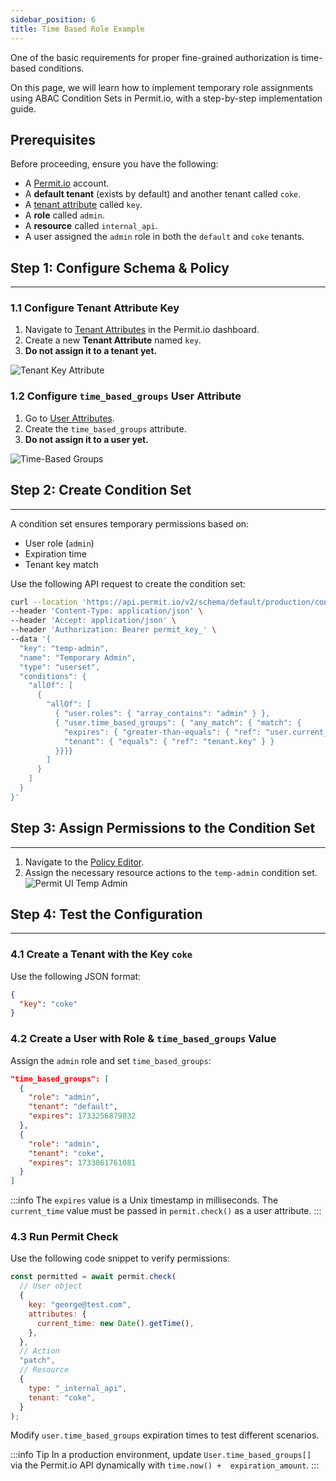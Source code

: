 ```yaml
---
sidebar_position: 6
title: Time Based Role Example
---
```


One of the basic requirements for proper fine-grained authorization is time-based conditions.

On this page, we will learn how to implement temporary role assignments using ABAC Condition Sets in Permit.io, with a
step-by-step implementation guide.

## Prerequisites

Before proceeding, ensure you have the following:

- A [Permit.io](https://permit.io) account.
- A **default tenant** (exists by default) and another tenant called `coke`.
- A [tenant attribute](https://api.permit.io/v2/redoc#tag/Tenants/operation/create_tenant) called `key`.
- A **role** called `admin`.
- A **resource** called `internal_api`.
- A user assigned the `admin` role in both the `default` and `coke` tenants.

## Step 1: Configure Schema & Policy

---

### 1.1 Configure Tenant Attribute Key

1. Navigate to [Tenant Attributes](https://app.permit.io/user-management/tenant-settings/tenant-attributes) in the Permit.io
   dashboard.
2. Create a new **Tenant Attribute** named `key`.
3. **Do not assign it to a tenant yet.**

![Tenant Key Attribute](/img/abac/tenant_key.png)

### 1.2 Configure `time_based_groups` User Attribute

1. Go to [User Attributes](https://app.permit.io/user-management/tenant-settings/user-attributes).
2. Create the `time_based_groups` attribute.
3. **Do not assign it to a user yet.**

![Time-Based Groups](/img/abac/time_based_groups.png)

## Step 2: Create Condition Set

---

A condition set ensures temporary permissions based on:

- User role (`admin`)
- Expiration time
- Tenant key match

Use the following API request to create the condition set:

```bash
curl --location 'https://api.permit.io/v2/schema/default/production/condition_sets' \
--header 'Content-Type: application/json' \
--header 'Accept: application/json' \
--header 'Authorization: Bearer permit_key_' \
--data '{
  "key": "temp-admin",
  "name": "Temporary Admin",
  "type": "userset",
  "conditions": {
    "allOf": [
      {
        "allOf": [
          { "user.roles": { "array_contains": "admin" } },
          { "user.time_based_groups": { "any_match": { "match": {
            "expires": { "greater-than-equals": { "ref": "user.current_time" } },
            "tenant": { "equals": { "ref": "tenant.key" } }
          }}}}
        ]
      }
    ]
  }
}'
```

## Step 3: Assign Permissions to the Condition Set

---

1. Navigate to the [Policy Editor](https://app.permit.io/policy-editor).
2. Assign the necessary resource actions to the `temp-admin` condition set.
   ![Permit UI Temp Admin](/img/abac/permit_ui_temp_admin.png)

## Step 4: Test the Configuration

---

### 4.1 Create a Tenant with the Key `coke`

Use the following JSON format:

```json
{
  "key": "coke"
}
```

### 4.2 Create a User with Role & `time_based_groups` Value

Assign the `admin` role and set `time_based_groups`:

```json
"time_based_groups": [
  {
    "role": "admin",
    "tenant": "default",
    "expires": 1733256879832
  },
  {
    "role": "admin",
    "tenant": "coke",
    "expires": 1733861761081
  }
]
```

:::info
The `expires` value is a Unix timestamp in milliseconds. The `current_time` value must be passed in `permit.check()` as a user
attribute.
:::

### 4.3 Run Permit Check

Use the following code snippet to verify permissions:

```javascript
const permitted = await permit.check(
  // User object
  {
    key: "george@test.com",
    attributes: {
      current_time: new Date().getTime(),
    },
  },
  // Action
  "patch",
  // Resource
  {
    type: "_internal_api",
    tenant: "coke",
  }
);
```

Modify `user.time_based_groups` expiration times to test different scenarios.

:::info Tip
In a production environment, update `User.time_based_groups[]` via the Permit.io API dynamically with `time.now() + 
expiration_amount`.
:::
